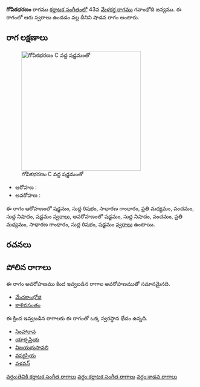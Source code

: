 {{Infobox ragam
	| name          	= గోపికభరణం
	| synonym	    	= 
	| mela          	= 
	| chakra        	= 
	| janaka        	= 
	| type          	= శాడవ
	| arohanam      	= {{svaraC|S|R1|G2|M2|P|N1|S'}} 
	| avarohanam    	= {{svaraC|S'|N1|P|M2|G2|R1|S}}
	| jeeva         	=
	| chhaya        	=
	| nyasa         	=
	| vishesha      	= 
	| equivalent  		= 
}}
{{కర్ణాటక సంగీత రాగాలు}}
'''గోపికభరణం''' రాగము [[కర్ణాటక సంగీతం]]లో 43వ [[మేళకర్త రాగము]] గవాంభోది జన్యము.  ఈ రాగంలో ఆరు స్వరాలు ఉండడం వల్ల దీనిని షాడవ రాగం అంటారు.


==రాగ లక్షణాలు==
[[Image:gopikabharanam_kb2wiki.png|thumb|right|316px|''గోపికభరణం'' C వద్ద షడ్జమంతో]]

* ఆరోహణ : {{svaraC|S|R1|G2|M2|P|N1|S'}} 
* అవరోహణ : {{svaraC|S'|N1|P|M2|G2|R1|S}}

ఈ రాగం ఆరోహణంలో షడ్జమం, సుద్ద  రిషభం, సాధారణ  గాంధారం, ప్రతి మధ్యమం, పంచమం, సుద్ద నిషాదం, షడ్జమం [[స్వరాలు]], అవరోహణంలో షడ్జమం, సుద్ద నిషాదం, పంచమం, ప్రతి మధ్యమం, సాధారణ  గాంధారం, సుద్ద  రిషభం, షడ్జమం [[స్వరాలు]] ఉంటాయి.

==రచనలు==



==పోలిన రాగాలు==
ఈ రాగం అవరోహణము కింద ఇవ్వబడిన రాగాల అవరోహణముతో సమానమైనది.
* [[మేచకాంభోజి]]
* [[కాళివసంతం]]

ఈ క్రింద ఇవ్వబడిన రాగాలకు ఈ రాగంతో ఒక్క స్వరస్థాన భేదం ఉన్నది.
* [[సింహారావ]]
* [[యాక్సప్రియ]]
* [[విజయభుసావలి]]
* [[వస్యప్రియ]]
* [[వళవన్]]



[[వర్గం:తెవికి కర్ణాటక సంగీత రాగాలు]]
[[వర్గం:కర్ణాటక సంగీత రాగాలు]]
[[వర్గం:శాడవ రాగాలు]]